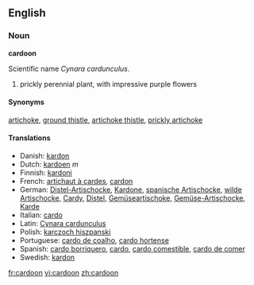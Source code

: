 ==English==
=== Noun ===

'''cardoon'''

Scientific name ''Cynara cardunculus''.

#prickly perennial plant, with impressive purple flowers

==== Synonyms ====

[[artichoke]], [[ground thistle]], [[artichoke thistle]], [[prickly artichoke]]

====Translations====
*Danish: [[kardon]]
*Dutch: [[kardoen]] ''m''
*Finnish: [[kardoni]]
*French: [[artichaut à cardes]], [[cardon]]
*German: [[Distel-Artischocke]], [[Kardone]], [[spanische Artischocke]], [[wilde Artischocke]], [[Cardy]], [[Distel]], [[Gemüseartischoke]], [[Gemüse-Artischocke]], [[Karde]]
*Italian: [[cardo]]
*Latin: [[Cynara cardunculus]]
*Polish: [[karczoch hiszpanski]]
*Portuguese: [[cardo de coalho]], [[cardo hortense]]
*Spanish: [[cardo borriquero]], [[cardo]], [[cardo comestible]], [[cardo de comer]]
*Swedish: [[kardon]]

[[fr:cardoon]]
[[vi:cardoon]]
[[zh:cardoon]]